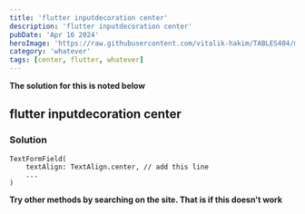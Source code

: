 ```yaml
---
title: 'flutter inputdecoration center'
description: 'flutter inputdecoration center'
pubDate: 'Apr 16 2024'
heroImage: 'https://raw.githubusercontent.com/vitalik-hakim/TABLES404/main/error_b/misc.png'
category: 'whatever'
tags: [center, flutter, whatever]
---
```


**The solution for this is noted below**

## flutter inputdecoration center

### Solution

```whatever
TextFormField(
	textAlign: TextAlign.center, // add this line
    ...
)
```

**Try other methods by searching on the site. That is if this doesn't work**
